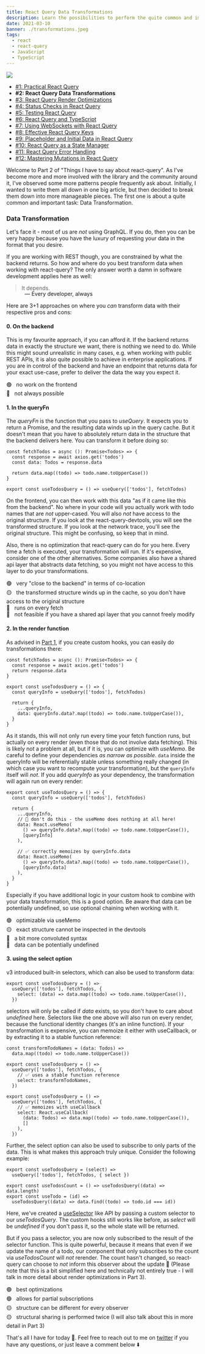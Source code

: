 ```yaml
---
title: React Query Data Transformations
description: Learn the possibilities to perform the quite common and important task of transforming your data with react-query
date: 2021-03-10
banner: ./transformations.jpeg
tags:
  - react
  - react-query
  - JavaScript
  - TypeScript
---
```



<img src="./transformations.jpeg" />

<Attribution name="Joshua Sukoff" url="https://unsplash.com/@joshuas" />

- [#1: Practical React Query](practical-react-query)
- <b>#2: React Query Data Transformations</b>
- [#3: React Query Render Optimizations](react-query-render-optimizations)
- [#4: Status Checks in React Query](status-checks-in-react-query)
- [#5: Testing React Query](testing-react-query)
- [#6: React Query and TypeScript](react-query-and-type-script)
- [#7: Using WebSockets with React Query](using-web-sockets-with-react-query)
- [#8: Effective React Query Keys](effective-react-query-keys)
- [#9: Placeholder and Initial Data in React Query](placeholder-and-initial-data-in-react-query)
- [#10: React Query as a State Manager](react-query-as-a-state-manager)
- [#11: React Query Error Handling](react-query-error-handling)
- [#12: Mastering Mutations in React Query](mastering-mutations-in-react-query)

<Divider />

Welcome to Part 2 of "Things I have to say about react-query". As I've become more and more involved with the library and the community around it, I've observed some more patterns people frequently ask about. Initially, I wanted to write them all down in one big article, but then decided to break them down into more manageable pieces. The first one is about a quite common and important task: Data Transformation.

### Data Transformation

Let's face it - most of us are _not_ using GraphQL. If you do, then you can be very happy because you have the luxury of requesting your data in the format that you desire.

If you are working with REST though, you are constrained by what the backend returns. So how and where do you best transform data when working with react-query? The only answer worth a damn in software development applies here as well:

> It depends.

<p style="padding-left: 3rem; margin-top: -1rem">
  — Every developer, always
</p>

Here are 3+1 approaches on where you _can_ transform data with their respective pros and cons:

#### 0. On the backend

This is my favourite approach, if you can afford it. If the backend returns data in exactly the structure we want, there is nothing we need to do. While this might sound unrealistic in many cases, e.g. when working with public REST APIs, it is also quite possible to achieve in enterprise applications. If you are in control of the backend and have an endpoint that returns data for your exact use-case, prefer to deliver the data the way you expect it.

🟢 &nbsp; no work on the frontend<br/>
🔴 &nbsp; not always possible

#### 1. In the queryFn

The _queryFn_ is the function that you pass to _useQuery_. It expects you to return a Promise, and the resulting data winds up in the query cache. But it doesn't mean that you have to absolutely return data in the structure that the backend delivers here. You can transform it before doing so:

```ts:title=queryFn-transformation
const fetchTodos = async (): Promise<Todos> => {
  const response = await axios.get('todos')
  const data: Todos = response.data

  return data.map((todo) => todo.name.toUpperCase())
}

export const useTodosQuery = () => useQuery(['todos'], fetchTodos)
```

On the frontend, you can then work with this data "as if it came like this from the backend". No where in your code will you actually work with todo names that are _not_ upper-cased. You will also _not_ have access to the original structure. If you look at the react-query-devtools, you will see the transformed structure. If you look at the network trace, you'll see the original structure. This might be confusing, so keep that in mind.

Also, there is no optimization that react-query can do for you here. Every time a fetch is executed, your transformation will run. If it's expensive, consider one of the other alternatives. Some companies also have a shared api layer that abstracts data fetching, so you might not have access to this layer to do your transformations.

🟢 &nbsp; very "close to the backend" in terms of co-location<br/>
🟡 &nbsp; the transformed structure winds up in the cache, so you don't have access to the original structure<br/>
🔴 &nbsp; runs on every fetch<br/>
🔴 &nbsp; not feasible if you have a shared api layer that you cannot freely modify

#### 2. In the render function

As advised in [Part 1](practical-react-query), if you create custom hooks, you can easily do transformations there:

```ts:title=render-transformation
const fetchTodos = async (): Promise<Todos> => {
  const response = await axios.get('todos')
  return response.data
}

export const useTodosQuery = () => {
  const queryInfo = useQuery(['todos'], fetchTodos)

  return {
    ...queryInfo,
    data: queryInfo.data?.map((todo) => todo.name.toUpperCase()),
  }
}
```

As it stands, this will not only run every time your fetch function runs, but actually on every render (even those that do not involve data fetching). This is likely not a problem at all, but if it is, you can optimize with _useMemo_. Be careful to define your dependencies _as narrow as possible_. `data` inside the queryInfo will be referentially stable unless something really changed (in which case you want to recompute your transformation), but the `queryInfo` itself will _not_. If you add _queryInfo_ as your dependency, the transformation will again run on every render:

```ts:title=useMemo-dependencies
export const useTodosQuery = () => {
  const queryInfo = useQuery(['todos'], fetchTodos)

  return {
    ...queryInfo,
    // 🚨 don't do this - the useMemo does nothing at all here!
    data: React.useMemo(
      () => queryInfo.data?.map((todo) => todo.name.toUpperCase()),
      [queryInfo]
    ),

    // ✅ correctly memoizes by queryInfo.data
    data: React.useMemo(
      () => queryInfo.data?.map((todo) => todo.name.toUpperCase()),
      [queryInfo.data]
    ),
  }
}
```

Especially if you have additional logic in your custom hook to combine with your data transformation, this is a good option. Be aware that data can be potentially undefined, so use optional chaining when working with it.

🟢 &nbsp; optimizable via useMemo<br/>
🟡 &nbsp; exact structure cannot be inspected in the devtools<br/>
🔴 &nbsp; a bit more convoluted syntax<br/>
🔴 &nbsp; data can be potentially undefined<br/>

#### 3. using the select option

v3 introduced built-in selectors, which can also be used to transform data:

```ts:title=select-transformation
export const useTodosQuery = () =>
  useQuery(['todos'], fetchTodos, {
    select: (data) => data.map((todo) => todo.name.toUpperCase()),
  })
```

selectors will only be called if _data_ exists, so you don't have to care about _undefined_ here. Selectors like the one above will also run on every render, because the functional identity changes (it's an inline function). If your transformation is expensive, you can memoize it either with useCallback, or by extracting it to a stable function reference:

```ts:title=select-memoizations
const transformTodoNames = (data: Todos) =>
  data.map((todo) => todo.name.toUpperCase())

export const useTodosQuery = () =>
  useQuery(['todos'], fetchTodos, {
    // ✅ uses a stable function reference
    select: transformTodoNames,
  })

export const useTodosQuery = () =>
  useQuery(['todos'], fetchTodos, {
    // ✅ memoizes with useCallback
    select: React.useCallback(
      (data: Todos) => data.map((todo) => todo.name.toUpperCase()),
      []
    ),
  })
```

Further, the select option can also be used to subscribe to only parts of the data. This is what makes this approach truly unique. Consider the following example:

```js:title=select-partial-subscriptions
export const useTodosQuery = (select) =>
  useQuery(['todos'], fetchTodos, { select })

export const useTodosCount = () => useTodosQuery((data) => data.length)
export const useTodo = (id) =>
  useTodosQuery((data) => data.find((todo) => todo.id === id))
```

Here, we've created a [useSelector](https://react-redux.js.org/api/hooks#useselector) like API by passing a custom selector to our _useTodosQuery_. The custom hooks still works like before, as _select_ will be _undefined_ if you don't pass it, so the whole state will be returned.

But if you pass a selector, you are now only subscribed to the result of the selector function. This is quite powerful, because it means that even if we update the name of a todo, our component that only subscribes to the count via _useTodosCount_ will _not_ rerender. The count hasn't changed, so react-query can choose to _not_ inform this observer about the update 🥳 (Please note that this is a bit simplified here and technically not entirely true - I will talk in more detail about render optimizations in Part 3).

🟢 &nbsp; best optimizations<br/>
🟢 &nbsp; allows for partial subscriptions<br/>
🟡 &nbsp; structure can be different for every observer<br/>
🟡 &nbsp; structural sharing is performed twice (I will also talk about this in more detail in Part 3)

<Divider />

That's all I have for today 👋. Feel free to reach out to me on [twitter](https://twitter.com/tkdodo)
if you have any questions, or just leave a comment below ⬇️

<Comments withSeparator={false} />
